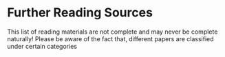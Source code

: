 # Further Reading Sources {#sec-appendix-readinglist}

::: callout-note
This list of reading materials are not complete and may never be complete naturally! Please be aware of the fact that, different papers are classified under certain categories
:::
